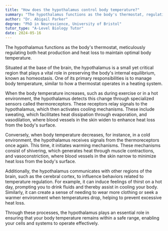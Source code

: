 ```yaml
---
title: "How does the hypothalamus control body temperature?"
summary: "The hypothalamus functions as the body's thermostat, regulating body temperature by managing both heat production and heat loss."
author: "Dr. Abigail Parker"
degree: "PhD in Neuroscience, University of Bristol"
tutor_type: "A-Level Biology Tutor"
date: 2024-05-16
---
```


The hypothalamus functions as the body's thermostat, meticulously regulating both heat production and heat loss to maintain optimal body temperature.

Situated at the base of the brain, the hypothalamus is a small yet critical region that plays a vital role in preserving the body's internal equilibrium, known as homeostasis. One of its primary responsibilities is to manage body temperature, similar to how a thermostat operates in a heating system.

When the body temperature increases, such as during exercise or in a hot environment, the hypothalamus detects this change through specialized sensors called thermoreceptors. These receptors relay signals to the hypothalamus, which then activates cooling mechanisms. These include sweating, which facilitates heat dissipation through evaporation, and vasodilation, where blood vessels in the skin widen to enhance heat loss from the body's surface.

Conversely, when body temperature decreases, for instance, in a cold environment, the hypothalamus receives signals from the thermoreceptors once again. This time, it initiates warming mechanisms. These mechanisms consist of shivering, which generates heat through muscle contractions, and vasoconstriction, where blood vessels in the skin narrow to minimize heat loss from the body's surface.

Additionally, the hypothalamus communicates with other regions of the brain, such as the cerebral cortex, to influence behaviors related to temperature regulation. For example, it can induce feelings of thirst on a hot day, prompting you to drink fluids and thereby assist in cooling your body. Similarly, it can create a sense of needing to wear more clothing or seek a warmer environment when temperatures drop, helping to prevent excessive heat loss.

Through these processes, the hypothalamus plays an essential role in ensuring that your body temperature remains within a safe range, enabling your cells and systems to operate effectively.
    